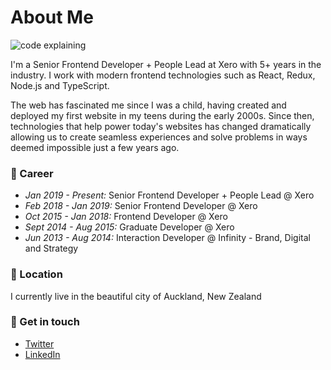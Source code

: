 
<div className={styles.Document}>

# About Me

<img src={meImg} className={styles.ProfileImg} alt="code explaining" />

I'm a Senior Frontend Developer + People Lead at Xero with 5+ years in the industry. I work with modern frontend
technologies such as React, Redux, Node.js and TypeScript.

The web has fascinated me since I was a child, having created and deployed my first website in my teens during the early 2000s.
Since then, technologies that help power today's websites has changed dramatically allowing us to create seamless
experiences and solve problems in ways deemed impossible just a few years ago.

### 💼 Career

* _Jan 2019 - Present:_ Senior Frontend Developer + People Lead @ Xero
* _Feb 2018 - Jan 2019:_ Senior Frontend Developer @ Xero
* _Oct 2015 - Jan 2018:_ Frontend Developer @ Xero
* _Sept 2014 - Aug 2015:_ Graduate Developer @ Xero
* _Jun 2013 - Aug 2014:_ Interaction Developer @ Infinity - Brand, Digital and Strategy

### 📍 Location

I currently live in the beautiful city of Auckland, New Zealand

### 📩  Get in touch

* [Twitter](https://twitter.com/jishaal)
* [LinkedIn](https://www.linkedin.com/in/jishaal)

</div>